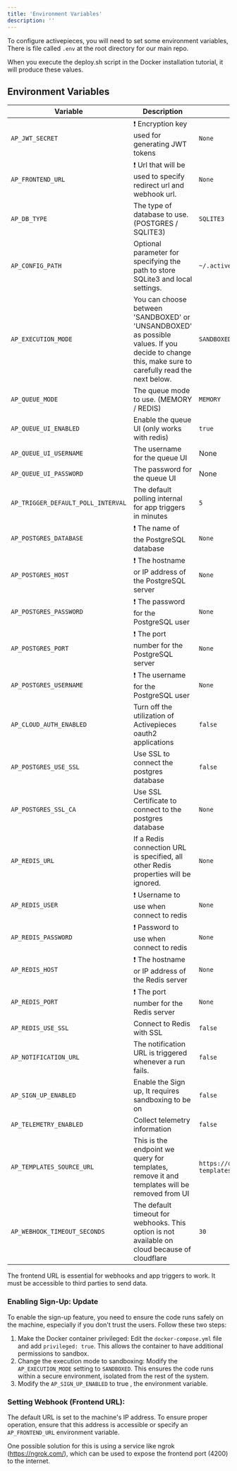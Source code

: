 ```yaml
---
title: 'Environment Variables'
description: ''
---
```


To configure activepieces, you will need to set some environment variables, There is file called `.env` at the root directory for our main repo.

<Tip>
  When you execute the deploy.sh script in the Docker installation tutorial, it
  will produce these values.
</Tip>

## Environment Variables

| Variable                           | Description                                                                                   | Default Value                                          | Example                                                      |
| ---------------------------------- | --------------------------------------------------------------------------------------------- | ------------------------------------------------------ | ------------------------------------------------------------ |
| `AP_JWT_SECRET`                    | ❗️ Encryption key used for generating JWT tokens                                             | `None`                                                 | https://demo.activepieces.com                                |
| `AP_FRONTEND_URL`                  | ❗️ Url that will be used to specify redirect url and webhook url.                            | `None`                                                 | https://demo.activepieces.com/api                            |
| `AP_DB_TYPE`                       | The type of database to use. (POSTGRES / SQLITE3)                                             | `SQLITE3`                                              |
| `AP_CONFIG_PATH`                   | Optional parameter for specifying the path to store SQLite3 and local settings.               | `~/.activepieces`                                      |
| `AP_EXECUTION_MODE`                |  You can choose between 'SANDBOXED' or 'UNSANDBOXED' as possible values. If you decide to change this, make sure to carefully read the next below. | `SANDBOXED`                |
| `AP_QUEUE_MODE`                    | The queue mode to use. (MEMORY / REDIS)                                                       | `MEMORY`                                               |
| `AP_QUEUE_UI_ENABLED`              | Enable the queue UI (only works with redis)                                                   | `true`                                                 |
| `AP_QUEUE_UI_USERNAME`             | The username for the queue UI                                                                 | None                                                   |
| `AP_QUEUE_UI_PASSWORD`             | The password for the queue UI                                                                 | None                                                   |
| `AP_TRIGGER_DEFAULT_POLL_INTERVAL` | The default polling internal for app triggers in minutes                                      | `5`                                                    |
| `AP_POSTGRES_DATABASE`             | ❗️ The name of the PostgreSQL database                                                       | `None`                                                 |
| `AP_POSTGRES_HOST`                 | ❗️ The hostname or IP address of the PostgreSQL server                                       | `None`                                                 |
| `AP_POSTGRES_PASSWORD`             | ❗️ The password for the PostgreSQL user                                                      | `None`                                                 |
| `AP_POSTGRES_PORT`                 | ❗️ The port number for the PostgreSQL server                                                 | `None`                                                 |
| `AP_POSTGRES_USERNAME`             | ❗️ The username for the PostgreSQL user                                                      | `None`                                                 |
| `AP_CLOUD_AUTH_ENABLED`            | Turn off the utilization of Activepieces oauth2 applications                                  | `false`                                                |
| `AP_POSTGRES_USE_SSL`              | Use SSL to connect the postgres database                                                      | `false`                                                |
| `AP_POSTGRES_SSL_CA`               | Use SSL Certificate to connect to the postgres database                                       | `None`                                                 |
| `AP_REDIS_URL`                     | If a Redis connection URL is specified, all other Redis properties will be ignored.           | `None`                                                 |
| `AP_REDIS_USER`                    | ❗️ Username to use when connect to redis                                                     | `None`                                                 |
| `AP_REDIS_PASSWORD`                | ❗️ Password to use when connect to redis                                                     | `None`                                                 |
| `AP_REDIS_HOST`                    | ❗️ The hostname or IP address of the Redis server                                            | `None`                                                 |
| `AP_REDIS_PORT`                    | ❗️ The port number for the Redis server                                                      | `None`                                                 |
| `AP_REDIS_USE_SSL`                 | Connect to Redis with SSL                                                                     | `false`                                                |
| `AP_NOTIFICATION_URL`              | The notification URL is triggered whenever a run fails.                                       | `false`                                                | https://cloud.activepieces.com/flows/WEBHOOK_TRIGGER_FLOW_ID |
| `AP_SIGN_UP_ENABLED`               | Enable the Sign up, It requires sandboxing to be on                                             | `false`                                                |
| `AP_TELEMETRY_ENABLED`             | Collect telemetry information                                                                 | `false`                                                |
| `AP_TEMPLATES_SOURCE_URL`          | This is the endpoint we query for templates, remove it and templates will be removed from UI  | `https://cloud.activepieces.com/api/v1/flow-templates` |
| `AP_WEBHOOK_TIMEOUT_SECONDS`       | The default timeout for webhooks. This option is not available on cloud because of cloudflare | `30`                                                   |

<Warning>
  The frontend URL is essential for webhooks and app triggers to work. It must
  be accessible to third parties to send data.
</Warning>

### Enabling Sign-Up: Update

To enable the sign-up feature, you need to ensure the code runs safely on the machine, especially if you don't trust the users. Follow these two steps:

1. Make the Docker container privileged: Edit the `docker-compose.yml` file and add `privileged: true`. This allows the container to have additional permissions to sandbox.
2. Change the execution mode to sandboxing: Modify the `AP_EXECUTION_MODE` setting to `SANDBOXED`. This ensures the code runs within a secure environment, isolated from the rest of the system.
3. Modify the `AP_SIGN_UP_ENABLED` to true , the environment variable. 

### Setting Webhook (Frontend URL):

The default URL is set to the machine's IP address. To ensure proper operation, ensure that this address is accessible or specify an `AP_FRONTEND_URL` environment variable.

One possible solution for this is using a service like ngrok (https://ngrok.com/), which can be used to expose the frontend port (4200) to the internet.
